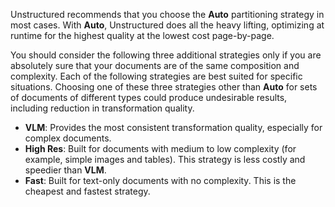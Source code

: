 Unstructured recommends that you choose the **Auto** partitioning strategy in most cases. With **Auto**, Unstructured does all 
the heavy lifting, optimizing at runtime for the highest quality at the lowest cost page-by-page.

You should consider the following three additional strategies only if you are absolutely sure that your documents are of the same 
composition and complexity. Each of the following strategies are best suited for specific situations. Choosing one of these 
three strategies other than **Auto** for sets of documents of different types could produce undesirable results, 
including reduction in transformation quality.

- **VLM**: Provides the most consistent transformation quality, especially for complex documents.
- **High Res**: Built for documents with medium to low complexity (for example, simple images and tables). 
  This strategy is less costly and speedier than **VLM**.
- **Fast**: Built for text-only documents with no complexity. This is the cheapest and fastest strategy.